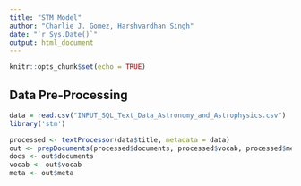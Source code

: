 ```yaml
---
title: "STM Model"
author: "Charlie J. Gomez, Harshvardhan Singh"
date: "`r Sys.Date()`"
output: html_document
---
```


```r
knitr::opts_chunk$set(echo = TRUE)
```

## Data Pre-Processing

```r
data = read.csv("INPUT_SQL_Text_Data_Astronomy_and_Astrophysics.csv")
library('stm')

processed <- textProcessor(data$title, metadata = data) 
out <- prepDocuments(processed$documents, processed$vocab, processed$meta)
docs <- out$documents
vocab <- out$vocab
meta <- out$meta


```
